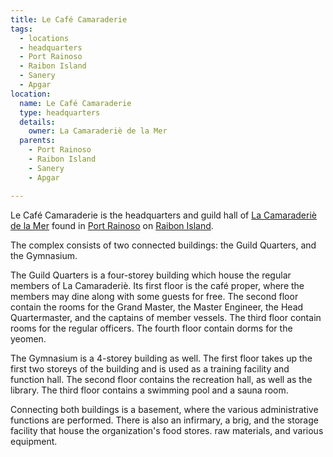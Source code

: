 ```yaml
---
title: Le Café Camaraderie
tags:
  - locations
  - headquarters
  - Port Rainoso
  - Raibon Island
  - Sanery
  - Apgar
location:
  name: Le Café Camaraderie
  type: headquarters
  details:
    owner: La Camaraderiè de la Mer
  parents:
    - Port Rainoso
    - Raibon Island
    - Sanery
    - Apgar

---
```


Le Café Camaraderie is the headquarters and guild hall of
[La Camaraderiè de la Mer](/organizations/la-camaraderie/) found in
[Port Rainoso](/locations/port-rainoso) on [Raibon Island](/locations/raibon-island).

The complex consists of two connected buildings: the Guild Quarters, and the
Gymnasium.

The Guild Quarters is a four-storey building which house the regular members of
La Camaraderiè. Its first floor is the café proper, where the members may dine
along with some guests for free. The second floor contain the rooms for the
Grand Master, the Master Engineer, the Head Quartermaster, and the captains of
member vessels. The third floor contain rooms for the regular officers. The
fourth floor contain dorms for the yeomen.

The Gymnasium is a 4-storey building as well. The first floor takes up the first
two storeys of the building and is used as a training facility and function
hall. The second floor contains the recreation hall, as well as the library. The
third floor contains a swimming pool and a sauna room.

Connecting both buildings is a basement, where the various administrative
functions are performed. There is also an infirmary, a brig, and the storage
facility that house the organization's food stores. raw materials, and various
equipment.
